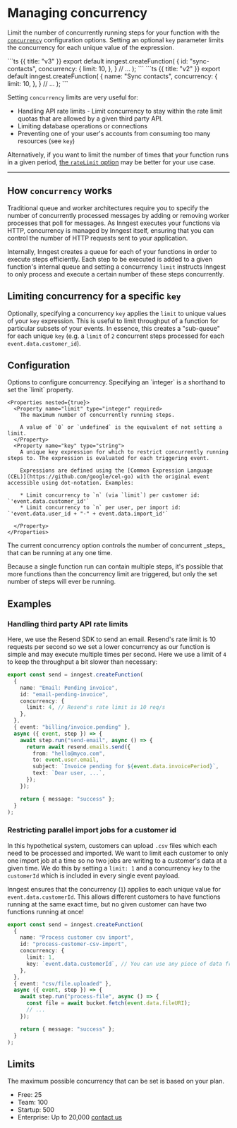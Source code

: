 # Managing concurrency

Limit the number of concurrently running steps for your function with the [`concurrency`](/docs/reference/functions/create#configuration) configuration options. Setting an optional `key` parameter limits the concurrency for each unique value of the expression.

<CodeGroup>
```ts {{ title: "v3" }}
export default inngest.createFunction(
  {
    id: "sync-contacts",
    concurrency: {
      limit: 10,
    },
  }
  // ...
);
```
```ts {{ title: "v2" }}
export default inngest.createFunction(
  {
    name: "Sync contacts",
    concurrency: {
      limit: 10,
    },
  }
  // ...
);
```
</CodeGroup>

Setting `concurrency` limits are very useful for:

* Handling API rate limits - Limit concurrency to stay within the rate limit quotas that are allowed by a given third party API.
* Limiting database operations or connections
* Preventing one of your user's accounts from consuming too many resources (see `key`)

Alternatively, if you want to limit the number of times that your function runs in a given period, [the `rateLimit` option](/docs/reference/functions/rate-limit) may be better for your use case.

---

## How `concurrency` works

Traditional queue and worker architectures require you to specify the number of concurrently processed messages by adding or removing worker processes that poll for messages. As Inngest executes your functions via HTTP, concurrency is managed by Inngest itself, ensuring that you can control the number of HTTP requests sent to your application.

Internally, Inngest creates a queue for each of your functions in order to execute steps efficiently. Each step to be executed is added to a given function's internal queue and setting a concurrency `limit` instructs Inngest to only process and execute a certain number of these steps concurrently.

## Limiting concurrency for a specific `key`

Optionally, specifying a concurrency `key` applies the `limit` to unique values of your `key` expression. This is useful to limit throughput of a function for particular subsets of your events. In essence, this creates a "sub-queue" for each unique `key` (e.g. a `limit` of `2` concurrent steps processed for each `event.data.customer_id`).

## Configuration

<Properties>
  <Property name="concurrency" type="object | integer">
    Options to configure concurrency. Specifying an `integer` is a shorthand to set the `limit` property.

    <Properties nested={true}>
      <Property name="limit" type="integer" required>
        The maximum number of concurrently running steps.

        A value of `0` or `undefined` is the equivalent of not setting a limit.
      </Property>
      <Property name="key" type="string">
        A unique key expression for which to restrict concurrently running steps to. The expression is evaluated for each triggering event.

        Expressions are defined using the [Common Expression Language (CEL)](https://github.com/google/cel-go) with the original event accessible using dot-notation. Examples:

        * Limit concurrency to `n` (via `limit`) per customer id: `'event.data.customer_id'`
        * Limit concurrency to `n` per user, per import id: `'event.data.user_id + "-" + event.data.import_id'`

      </Property>
    </Properties>
  </Property>
</Properties>

<Callout>
The current concurrency option controls the number of concurrent _steps_ that can be running at any one time.

Because a single function run can contain multiple steps, it's possible that more functions than the concurrency limit are triggered, but only the set number of steps will ever be running.
</Callout>

## Examples

### Handling third party API rate limits

Here, we use the Resend SDK to send an email. Resend's rate limit is 10 requests per second so we set a lower concurrency as our function is simple and may execute multiple times per second. Here we use a limit of `4` to keep the throughput a bit slower than necessary:

```ts
export const send = inngest.createFunction(
  {
    name: "Email: Pending invoice",
    id: "email-pending-invoice",
    concurrency: {
      limit: 4, // Resend's rate limit is 10 req/s
    },
  },
  { event: "billing/invoice.pending" },
  async ({ event, step }) => {
    await step.run("send-email", async () => {
      return await resend.emails.send({
        from: "hello@myco.com",
        to: event.user.email,
        subject: `Invoice pending for ${event.data.invoicePeriod}`,
        text: `Dear user, ...`,
      });
    });

    return { message: "success" };
  }
);
```

### Restricting parallel import jobs for a customer id

In this hypothetical system, customers can upload `.csv` files which each need to be processed and imported. We want to limit each customer to only one import job at a time so no two jobs are writing to a customer's data at a given time. We do this by setting a `limit: 1` and a concurrency `key` to the `customerId` which is included in every single event payload.

Inngest ensures that the concurrency (`1`) applies to each unique value for `event.data.customerId`. This allows different customers to have functions running at the same exact time, but no given customer can have two functions running at once!


```ts
export const send = inngest.createFunction(
  {
    name: "Process customer csv import",
    id: "process-customer-csv-import",
    concurrency: {
      limit: 1,
      key: `event.data.customerId`, // You can use any piece of data from the event payload
    },
  },
  { event: "csv/file.uploaded" },
  async ({ event, step }) => {
    await step.run("process-file", async () => {
      const file = await bucket.fetch(event.data.fileURI);
      // ...
    });

    return { message: "success" };
  }
);
```


## Limits

The maximum possible concurrency that can be set is based on your plan.

- Free: 25
- Team: 100
- Startup: 500
- Enterprise: Up to 20,000 [contact us](/contact?ref=pricing-advanced)
